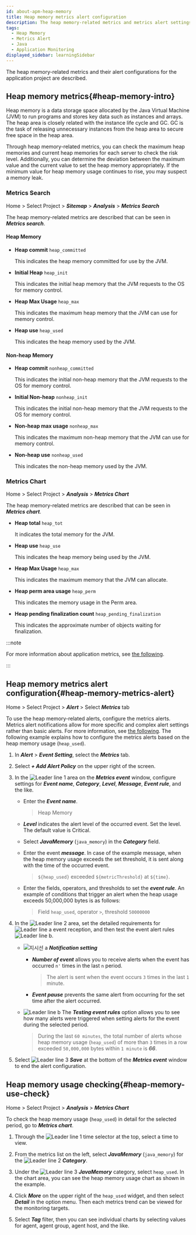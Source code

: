 ```yaml
---
id: about-apm-heap-memory
title: Heap memory metrics alert configuration
description: The heap memory-related metrics and metrics alert settings for WhaTap application monitoring products are described.
tags:
  - Heap Memory
  - Metrics Alert
  - Java
  - Application Monitoring
displayed_sidebar: learningSidebar
---
```


The heap memory-related metrics and their alert configurations for the application project are described.

## Heap memory metrics{#heap-memory-intro}

Heap memory is a data storage space allocated by the Java Virtual Machine (JVM) to run programs and stores key data such as instances and arrays. The heap area is closely related with the instance life cycle and GC. GC is the task of releasing unnecessary instances from the heap area to secure free space in the heap area. 

<ImgLang img='best-p/about-heap-memory.png' desc='Heap Memory Widget' />

Through heap memory-related metrics, you can check the maximum heap memories and current heap memories for each server to check the risk level. Additionally, you can determine the deviation between the maximum value and the current value to set the heap memory appropriately. If the minimum value for heap memory usage continues to rise, you may suspect a memory leak.

### Metrics Search

Home > Select Project > **_Sitemap_** > **_Analysis_** > **_Metrics Search_**

The heap memory-related metrics are described that can be seen in **_Metrics search_**. 

#### Heap Memory

- **Heap commit** `heap_committed`

  This indicates the heap memory committed for use by the JVM.

- **Initial Heap** `heap_init`

  This indicates the initial heap memory that the JVM requests to the OS for memory control.

- **Heap Max Usage** `heap_max`

  This indicates the maximum heap memory that the JVM can use for memory control. 

- **Heap use** `heap_used`

  This indicates the heap memory used by the JVM. 

#### Non-heap Memory

- **Heap commit** `nonheap_committed`

  This indicates the initial non-heap memory that the JVM requests to the OS for memory control.

- **Initial Non-heap** `nonheap_init`

  This indicates the initial non-heap memory that the JVM requests to the OS for memory control.

- **Non-heap max usage** `nonheap_max`

  This indicates the maximum non-heap memory that the JVM can use for memory control. 

- **Non-heap use** `nonheap_used`

  This indicates the non-heap memory used by the JVM.

### Metrics Chart

Home > Select Project > **_Analysis_** > **_Metrics Chart_**

The heap memory-related metrics are described that can be seen in **_Metrics chart_**.

- **Heap total** `heap_tot`

  It indicates the total memory for the JVM. 

- **Heap use** `heap_use`

  This indicates the heap memory being used by the JVM. 

- **Heap Max Usage** `heap_max`

  This indicates the maximum memory that the JVM can allocate.

- **Heap perm area usage** `heap_perm`

  This indicates the memory usage in the Perm area.

- **Heap pending finalization count** `heap_pending_finalization`

  This indicates the approximate number of objects waiting for finalization.

:::note

For more information about application metrics, see [the following](../java/metrics-app). 

:::

## Heap memory metrics alert configuration{#heap-memory-metrics-alert}

Home > Select Project > **_Alert_** > Select **_Metrics_** tab

To use the heap memory-related alerts, configure the metrics alerts. Metrics alert notifications allow for more specific and complex alert settings rather than basic alerts. For more information, see [the following](../java/metric-warning-notice). The following example explains how to configure the metrics alerts based on the heap memory usage (`heap_used`).

<ImgLang img='best-p/about-heap-memory-metrics-event-01.png' desc='Heap memory metrics alert configuration 1' />

1. In **_Alert_** > **_Event Setting_**, select the **_Metrics_** tab.

2. Select **_+ Add Alert Policy_** on the upper right of the screen.

3. In the ![Leader line 1](/img/number-01.png) area on the **_Metrics event_** window, configure settings for **_Event name_**, **_Category_**, **_Level_**, **_Message_**, **_Event rule_**, and the like.

   - Enter the **_Event name_**. 

     > Heap Memory

   - **_Level_** indicates the alert level of the occurred event. Set the level. The default value is <span class='vslow'>Critical</span>.

   - Select **_JavaMemory_** (`java_memory`) in the **_Category_** field.

   - Enter the event **_message_**. In case of the example message, when the heap memory usage exceeds the set threshold, it is sent along with the time of the occurred event.

     > `${heap_used}` exceeded `${metricThreshold}` at `${time}`.

   - Enter the fields, operators, and thresholds to set the **_event rule_**. An example of conditions that trigger an alert when the heap usage exceeds 50,000,000 bytes is as follows:

     > Field `heap_used`, operator `>`, threshold `50000000`

4. In the ![Leader line 2](/img/number-02.png) area, set the detailed requirements for ![Leader line a](/img/char-a.svg) event reception, and then test the event alert rules ![Leader line b](/img/char-b.svg).

   <ImgLang img='best-p/about-heap-memory-metrics-event-02.png' desc='Heap memory metrics alert configuration 2' />

   - ![지시선 a](/img/char-a.svg) **_Notification setting_**

     - **_Number of event_** allows you to receive alerts when the event has occurred `n'` times in the last `n` period.

       > The alert is sent when the event occurs `3` times in the last `1` minute.

     - **_Event pause_** prevents the same alert from occurring for the set time after the alert occurred. 

   - ![Leader line b](/img/char-b.svg) The **_Testing event rules_** option allows you to see how many alerts were triggered when setting alerts for the event during the selected period. 

     > During the last `60 minutes`, the total number of alerts whose heap memory usage (`heap_used`) of more than `3` times in a row exceeded `50,000,000` bytes within `1 minute` is **_66_**.

5. Select ![Leader line 3](/img/number-03.png) **_Save_** at the bottom of the **_Metrics event_** window to end the alert configuration.

## Heap memory usage checking{#heap-memory-use-check}

Home > Select Project > **_Analysis_** > **_Metrics Chart_**

To check the heap memory usage (`heap_used`) in detail for the selected period, go to **_Metrics chart_**.

<ImgLang img='best-p/about-heap-memory-metrics-chart-01.png' desc='Metrics Chart' />

1. Through the ![Leader line 1](/img/number-01.png) time selector at the top, select a time to view.

2. From the metrics list on the left, select **_JavaMemory_** (`java_memory`) for the ![Leader line 2](/img/number-02.png) **_Category_**.

3. Under the ![Leader line 3](/img/number-03.png) **_JavaMemory_** category, select `heap_used`. In the chart area, you can see the heap memory usage chart as shown in the example.

4. Click **_More_** on the upper right of the `heap_used` widget, and then select **_Detail_** in the option menu. Then each metrics trend can be viewed for the monitoring targets.

   <ImgLang img='best-p/about-heap-memory-metrics-chart-02.png' desc='Metrics Chart Details 1' />

5. Select **_Tag_** filter, then you can see individual charts by selecting values for agent, agent group, agent host, and the like.

   <ImgLang img='best-p/about-heap-memory-metrics-chart-03.png' desc='Metrics Chart Details 2' />
